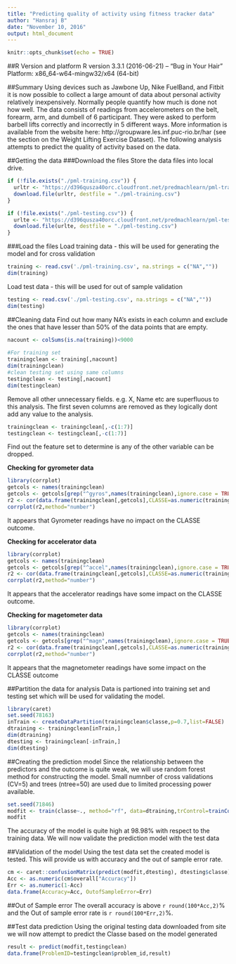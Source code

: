---
title: "Predicting quality of activity using fitness tracker data"
author: "Hansraj B"
date: "November 10, 2016"
output: html_document
---

```{r setup, include=FALSE}
knitr::opts_chunk$set(echo = TRUE)
```
##R Version and platform
R version 3.3.1 (2016-06-21) -- "Bug in Your Hair"
Platform: x86_64-w64-mingw32/x64 (64-bit)

##Summary
Using devices such as Jawbone Up, Nike FuelBand, and Fitbit it is now possible to collect a large amount of data about personal activity relatively inexpensively. Normally people quantify how much is done not how well. The data consists of readings from accelerometers on the belt, forearm, arm, and dumbell of 6 participant. They were asked to perform barbell lifts correctly and incorrectly in 5 different ways. More information is available from the website here: http://groupware.les.inf.puc-rio.br/har (see the section on the Weight Lifting Exercise Dataset). The following analysis attempts to predict the quality of activity based on the data. 

##Getting the data
###Download the files
Store the data files into local drive.
```{r downloadfiles, cache=TRUE}
if (!file.exists("./pml-training.csv")) {
  urltr <- "https://d396qusza40orc.cloudfront.net/predmachlearn/pml-training.csv"
  download.file(urltr, destfile = "./pml-training.csv")
}

if (!file.exists("./pml-testing.csv")) {
  urlte <- "https://d396qusza40orc.cloudfront.net/predmachlearn/pml-testing.csv"
  download.file(urlte, destfile = "./pml-testing.csv")
}
```
###Load the files
Load training data - this will be used for generating the model and for cross validation
```{r gettingtrainingdata, cache=TRUE}
training <- read.csv('./pml-training.csv', na.strings = c("NA",""))
dim(training)
```
Load test data - this will be used for out of sample validation
```{r gettingtestingdata, cache=TRUE}
testing <- read.csv('./pml-testing.csv', na.strings = c("NA",""))
dim(testing)
```

##Cleaning data
Find out how many NA's exists in each column and exclude the ones that have lesser than 50% of the data points that are empty. 
```{r findandRemoveNAs}
nacount <- colSums(is.na(training))<9000
    
#For training set
trainingclean <- training[,nacount]
dim(trainingclean)
#clean testing set using same columns
testingclean <- testing[,nacount]
dim(testingclean)
```

Remove all other unnecessary fields. e.g. X, Name etc are superfluous to this analysis. The first seven columns are removed as they logically dont add any value to the analysis.
```{r removeotherdata}
trainingclean <- trainingclean[,-c(1:7)]
testingclean <- testingclean[,-c(1:7)]
```

Find out the feature set to determine is any of the other variable can be dropped.

**Checking for gyrometer data**
```{r correlationmatrixgyro}
library(corrplot)
getcols <- names(trainingclean)
getcols <- getcols[grep("^gyros",names(trainingclean),ignore.case = TRUE)]
r2 <- cor(data.frame(trainingclean[,getcols],CLASSE=as.numeric(trainingclean[,"classe"])))
corrplot(r2,method="number")
```

It appears that Gyrometer readings have no impact on the CLASSE outcome.

**Checking for accelerator data**
```{r correlationmatrixaccel}
library(corrplot)
getcols <- names(trainingclean)
getcols <- getcols[grep("^accel",names(trainingclean),ignore.case = TRUE)]
r2 <- cor(data.frame(trainingclean[,getcols],CLASSE=as.numeric(trainingclean[,"classe"])))
corrplot(r2,method="number")
```

It appears that the accelerator readings have some impact on the CLASSE outcome.

**Checking for magetometer data**
```{r correlationmatrixmagnet}
library(corrplot)
getcols <- names(trainingclean)
getcols <- getcols[grep("^magn",names(trainingclean),ignore.case = TRUE)]
r2 <- cor(data.frame(trainingclean[,getcols],CLASSE=as.numeric(trainingclean[,"classe"])))
corrplot(r2,method="number")
```

It appears that the magnetometer readings have some impact on the CLASSE outcome

##Partition the data for analysis
Data is partioned into training set and testing set which will be used for validating the model.
```{r partition, cache=TRUE}
library(caret)
set.seed(78163)
inTrain <- createDataPartition(trainingclean$classe,p=0.7,list=FALSE)
dtraining <- trainingclean[inTrain,]
dim(dtraining)
dtesting <- trainingclean[-inTrain,]
dim(dtesting)
```

##Creating the prediction model
Since the relationship between the predictors and the outcome is quite weak, we will use random forest method for constructing the model. Small numnber of cross validations (CV=5) and trees (ntree=50) are used due to limited processing power available. 
```{r creatingmodel, cache=TRUE}
set.seed(71846)
modfit <- train(classe~., method="rf", data=dtraining,trControl=trainControl(method="cv",number=5), ntree=50)
modfit
```
The accuracy of the model is quite high at 98.98% with respect to the training data. We will now validate the prediction model with the test data

##Validation of the model
Using the test data set the created model is tested. This will provide us with accuracy and the out of sample error rate.
```{r modeltesting}
cm <- caret::confusionMatrix(predict(modfit,dtesting), dtesting$classe)
Acc <- as.numeric(cm$overall["Accuracy"])
Err <- as.numeric(1-Acc)
data.frame(Accuracy=Acc, OutofSampleError=Err)
```

##Out of Sample error
The overall accuracy is above `r round(100*Acc,2)`% and the Out of sample error rate is `r round(100*Err,2)`%.

##Test data prediction
Using the original testing data downloaded from site we will now attempt to predict the Classe based on the model generated
```{r predictclass}
result <- predict(modfit,testingclean)
data.frame(ProblemID=testingclean$problem_id,result)
```


